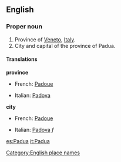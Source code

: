 ==English==
===Proper noun===
{{en-proper noun}}

#Province of [[Veneto]], [[Italy]].
#City and capital of the province of Padua.

====Translations====
'''province'''
{{top}}
*French: [[Padoue]]
{{mid}}
*Italian: [[Padova]]
{{bottom}}

'''city'''
{{top}}
*French: [[Padoue]]
{{mid}}
*Italian: [[Padova]] ''f''
{{bottom}}

[[Category:English place names]]

[[es:Padua]]
[[it:Padua]]